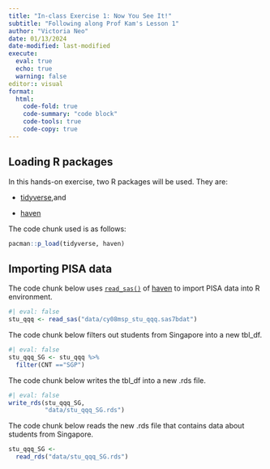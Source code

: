 ```yaml
---
title: "In-class Exercise 1: Now You See It!"
subtitle: "Following along Prof Kam's Lesson 1" 
author: "Victoria Neo"
date: 01/13/2024
date-modified: last-modified
execute: 
  eval: true
  echo: true
  warning: false
editor:: visual
format:
  html:
    code-fold: true
    code-summary: "code block"
    code-tools: true
    code-copy: true
---
```


## Loading R packages

In this hands-on exercise, two R packages will be used. They are:

-   [tidyverse](https://www.tidyverse.org/),and

-   [haven](https://haven.tidyverse.org/)

The code chunk used is as follows:

```r
pacman::p_load(tidyverse, haven)
```

## Importing PISA data

The code chunk below uses [`read_sas()`](https://haven.tidyverse.org/reference/read_sas.html) of [haven](https://haven.tidyverse.org/index.html) to import PISA data into R environment.

```r
#| eval: false
stu_qqq <- read_sas("data/cy08msp_stu_qqq.sas7bdat")
```

The code chunk below filters out students from Singapore into a new tbl_df.

```r
#| eval: false
stu_qqq_SG <- stu_qqq %>%
  filter(CNT =="SGP")
```

The code chunk below writes the tbl_df into a new .rds file.

```r
#| eval: false
write_rds(stu_qqq_SG,
          "data/stu_qqq_SG.rds")
```

The code chunk below reads the new .rds file that contains data about students from Singapore.

```r
stu_qqq_SG <-
  read_rds("data/stu_qqq_SG.rds")
```